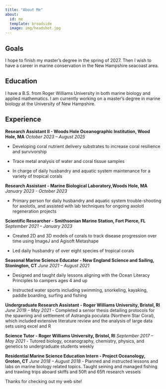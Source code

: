 ```yaml
---
title: "About Me"
about:
  id: me
  template: broadside
  image: img/headshot.jpg
---
```


:::: {#me}
## Goals

I hope to finish my master's degree in the spring of 2027. Then I wish to have a career in marine conservation in the New Hampshire seacoast area.

## Education

I have a B.S. from Roger Williams University in both marine biology and applied mathematics. I am currently working on a master's degree in marine biology at the University of New Hampshire.

## Experience

**Research Assistant II - Woods Hole Oceanographic Institution, Wood Hole, MA** *October 2023 – August 2025*

-   Developing coral nutrient delivery substrates to increase coral resilience and survivorship

-   Trace metal analysis of water and coral tissue samples

-   In charge of daily husbandry and aquatic system maintenance for a variety of tropical corals

**Research Assistant - Marine Biological Laboratory,Woods Hole, MA**
*January 2023 - October 2023*

-   Primary person for daily husbandry and aquatic system trouble-shooting for axolotls, and assisted with lab techniques for ongoing axolotl regeneration projects

**Scientific Researcher - Smithsonian Marine Station, Fort Pierce, FL**
*September 2021 – January 2023*

-   Created 2D and 3D models of corals to track disease progression over time using ImageJ and Agisoft Metashape

-   Led daily husbandry of over eight species of tropical corals

**Seasonal Marine Science Educator - New England Science and Sailing, Stonington, CT** *June 2021 – August 2021*

-   Designed and taught daily lessons aligning with the Ocean Literacy Principles to campers ages 4 and up

-   Instructed water sports including swimming, snorkeling, kayaking, paddle boarding, surfing and fishing

**Undergraduate Research Assistant - Roger Williams University, Bristol, RI**
*June 2019 – May 2021*
-  Completed a senior thesis detailing protocols for the spawning and settlement of Astrangia poculata (Northern Star Coral), which included extensive literature review and the analysis of large data sets using excel and R

**Science Tutor - Roger Williams University, Bristol, RI**
*September 2017 – May 2021* 
-  Tutored biology, oceanography, chemistry, physics, and genetics to undergraduate students weekly

**Residential Marine Science Education Intern - Project Oceanology, Groton, CT**
*June 2018 – August 2018* 
-  Planned and instructed lessons and labs on marine biology related topics. Taught seining and managed fishing and trawling trips aboard skiffs and 50ft and 65ft research vessels
::::

Thanks for checking out my web site!
